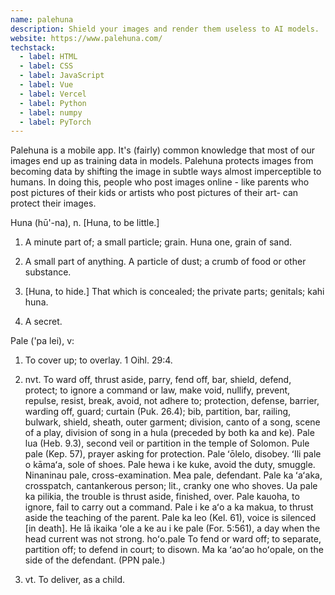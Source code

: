 ```yaml
---
name: palehuna
description: Shield your images and render them useless to AI models.
website: https://www.palehuna.com/
techstack:
  - label: HTML
  - label: CSS
  - label: JavaScript
  - label: Vue
  - label: Vercel
  - label: Python
  - label: numpy
  - label: PyTorch
---
```


Palehuna is a mobile app. It's (fairly) common knowledge that most of our images end up as training data in models. Palehuna protects images from becoming data by shifting the image in subtle ways almost imperceptible to humans.
In doing this, people who post images online - like parents who post pictures of their kids or artists who post pictures of their art-  can protect their images.


Huna (hū'-na), n.
[Huna, to be little.]

1. A minute part of; a small particle; grain. Huna one, grain of sand.

2. A small part of anything. A particle of dust; a crumb of food or other substance.

3. [Huna, to hide.] That which is concealed; the private parts; genitals; kahi huna.

4. A secret.


Pale ('pa lei), v:

1. To cover up; to overlay. 1 Oihl. 29:4.

2. nvt. To ward off, thrust aside, parry, fend off, bar, shield, defend, protect; to ignore a command or law, make void, nullify, prevent, repulse, resist, break, avoid, not adhere to; protection, defense, barrier, warding off, guard; curtain (Puk. 26.4); bib, partition, bar, railing, bulwark, shield, sheath, outer garment; division, canto of a song, scene of a play, division of song in a hula (preceded by both ka and ke). Pale lua (Heb. 9.3), second veil or partition in the temple of Solomon. Pule pale (Kep. 57), prayer asking for protection. Pale ʻōlelo, disobey. ʻIli pale o kāmaʻa, sole of shoes. Pale hewa i ke kuke, avoid the duty, smuggle. Ninaninau pale, cross-examination. Mea pale, defendant. Pale ka ʻaʻaka, crosspatch, cantankerous person; lit., cranky one who shoves. Ua pale ka pilikia, the trouble is thrust aside, finished, over. Pale kauoha, to ignore, fail to carry out a command. Pale i ke aʻo a ka makua, to thrust aside the teaching of the parent. Pale ka leo (Kel. 61), voice is silenced [in death]. He lā ikaika ʻole a ke au i ke pale (For. 5:561), a day when the head current was not strong. hoʻo.pale To fend or ward off; to separate, partition off; to defend in court; to disown. Ma ka ʻaoʻao hoʻopale, on the side of the defendant. (PPN pale.)

3. vt. To deliver, as a child.

